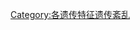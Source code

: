 {{Cat more|X连锁隐性遗传}}
{{Commonscat|X-linked recessive disorders}}
[[Category:各遗传特征遗传紊乱|Category:各遗传特征遗传紊乱]]